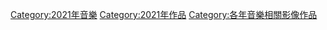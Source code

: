 [[Category:2021年音樂|Category:2021年音樂]]
[[Category:2021年作品|Category:2021年作品]]
[[Category:各年音樂相關影像作品|Category:各年音樂相關影像作品]]